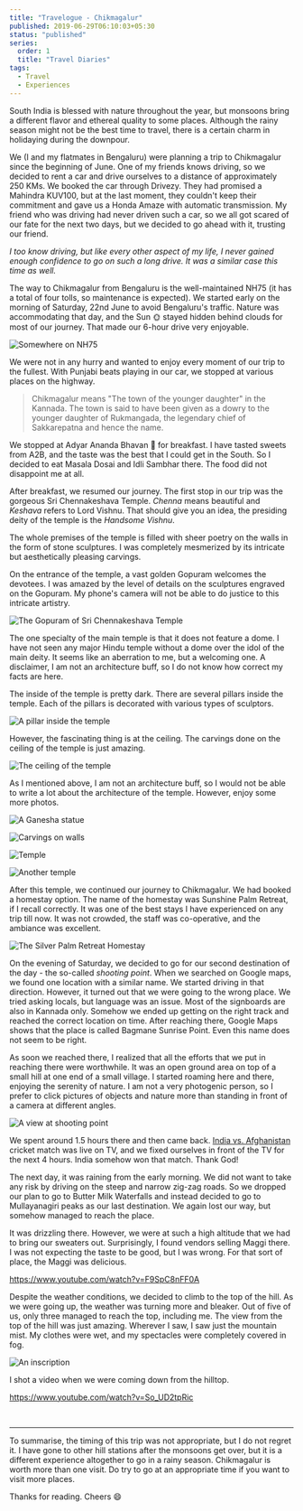 ```yaml
---
title: "Travelogue - Chikmagalur"
published: 2019-06-29T06:10:03+05:30
status: "published"
series:
  order: 1
  title: "Travel Diaries"
tags:
  - Travel
  - Experiences
---
```


South India is blessed with nature throughout the year, but monsoons bring a
different flavor and ethereal quality to some places. Although the rainy season
might not be the best time to travel, there is a certain charm in holidaying
during the downpour.

We (I and my flatmates in Bengaluru) were planning a trip to Chikmagalur since
the beginning of June. One of my friends knows driving, so we decided to rent a
car and drive ourselves to a distance of approximately 250 KMs. We booked the
car through Drivezy. They had promised a Mahindra KUV100, but at the last
moment, they couldn't keep their commitment and gave us a Honda Amaze with
automatic transmission. My friend who was driving had never driven such a car,
so we all got scared of our fate for the next two days, but we decided to go
ahead with it, trusting our friend.

_I too know driving, but like every other aspect of my life, I never gained
enough confidence to go on such a long drive. It was a similar case this time as
well._

The way to Chikmagalur from Bengaluru is the well-maintained NH75 (it has a
total of four tolls, so maintenance is expected). We started early on the
morning of Saturday, 22nd June to avoid Bengaluru's traffic. Nature was
accommodating that day, and the Sun 🌞 stayed hidden behind clouds for most of
our journey. That made our 6-hour drive very enjoyable.

![Somewhere on NH75](/images/posts/travelogue-chikmagalur/bdiyaFI.jpg "Somewhere on NH75")

We were not in any hurry and wanted to enjoy every moment of our trip to the
fullest. With Punjabi beats playing in our car, we stopped at various places on
the highway.

> Chikmagalur means "The town of the younger daughter" in the Kannada. The town
> is said to have been given as a dowry to the younger daughter of Rukmangada,
> the legendary chief of Sakkarepatna and hence the name.

We stopped at Adyar Ananda Bhavan 🏨 for breakfast. I have tasted sweets from
A2B, and the taste was the best that I could get in the South. So I decided to
eat Masala Dosai and Idli Sambhar there. The food did not disappoint me at all.

After breakfast, we resumed our journey. The first stop in our trip was the
gorgeous Sri Chennakeshava Temple. _Chenna_ means beautiful and _Keshava_ refers
to Lord Vishnu. That should give you an idea, the presiding deity of the temple
is the _Handsome Vishnu_.

The whole premises of the temple is filled with sheer poetry on the walls in the
form of stone sculptures. I was completely mesmerized by its intricate but
aesthetically pleasing carvings.

On the entrance of the temple, a vast golden Gopuram welcomes the devotees. I
was amazed by the level of details on the sculptures engraved on the Gopuram. My
phone's camera will not be able to do justice to this intricate artistry.

![The Gopuram of Sri Chennakeshava Temple](/images/posts/travelogue-chikmagalur/V6AAfuv.jpg "The Gopuram of Sri Chennakeshava Temple")

The one specialty of the main temple is that it does not feature a dome. I have
not seen any major Hindu temple without a dome over the idol of the main deity.
It seems like an aberration to me, but a welcoming one. A disclaimer, I am not
an architecture buff, so I do not know how correct my facts are here.

The inside of the temple is pretty dark. There are several pillars inside the
temple. Each of the pillars is decorated with various types of sculptors.

![A pillar inside the temple](/images/posts/travelogue-chikmagalur/jhqoSTE.jpg "A pillar inside the temple")

However, the fascinating thing is at the ceiling. The carvings done on the
ceiling of the temple is just amazing.

![The ceiling of the temple](/images/posts/travelogue-chikmagalur/074g3uO.jpg "The ceiling of the temple")

As I mentioned above, I am not an architecture buff, so I would not be able to
write a lot about the architecture of the temple. However, enjoy some more
photos.

![A Ganesha statue](/images/posts/travelogue-chikmagalur/KknscQQ.jpg "A Ganesha statue")

![Carvings on walls](/images/posts/travelogue-chikmagalur/jb3McxQ.jpg "Carvings on walls")

![Temple](/images/posts/travelogue-chikmagalur/WQGjwur.jpg "Temple")

![Another temple](/images/posts/travelogue-chikmagalur/jUYDuQd.jpg "Another temple")

After this temple, we continued our journey to Chikmagalur. We had booked a
homestay option. The name of the homestay was Sunshine Palm Retreat, if I recall
correctly. It was one of the best stays I have experienced on any trip till now.
It was not crowded, the staff was co-operative, and the ambiance was excellent.

![The Silver Palm Retreat Homestay](/images/posts/travelogue-chikmagalur/JUTwVEN.jpg "The Silver Palm Retreat Homestay")

On the evening of Saturday, we decided to go for our second destination of the
day - the so-called _shooting point_. When we searched on Google maps, we found
one location with a similar name. We started driving in that direction. However,
it turned out that we were going to the wrong place. We tried asking locals, but
language was an issue. Most of the signboards are also in Kannada only. Somehow
we ended up getting on the right track and reached the correct location on time.
After reaching there, Google Maps shows that the place is called Bagmane Sunrise
Point. Even this name does not seem to be right.

As soon we reached there, I realized that all the efforts that we put in
reaching there were worthwhile. It was an open ground area on top of a small
hill at one end of a small village. I started roaming here and there, enjoying
the serenity of nature. I am not a very photogenic person, so I prefer to click
pictures of objects and nature more than standing in front of a camera at
different angles.

![A view at shooting point](/images/posts/travelogue-chikmagalur/c84g6tX.jpg "A view at shooting point")

We spent around 1.5 hours there and then came back.
[India vs. Afghanistan](https://www.cricbuzz.com/live-cricket-scorecard/20264/ind-vs-afg-match-28-icc-cricket-world-cup-2019)
cricket match was live on TV, and we fixed ourselves in front of the TV for the
next 4 hours. India somehow won that match. Thank God!

The next day, it was raining from the early morning. We did not want to take any
risk by driving on the steep and narrow zig-zag roads. So we dropped our plan to
go to Butter Milk Waterfalls and instead decided to go to Mullayanagiri peaks as
our last destination. We again lost our way, but somehow managed to reach the
place.

It was drizzling there. However, we were at such a high altitude that we had to
bring our sweaters out. Surprisingly, I found vendors selling Maggi there. I was
not expecting the taste to be good, but I was wrong. For that sort of place, the
Maggi was delicious.

https://www.youtube.com/watch?v=F9SpC8nFF0A

Despite the weather conditions, we decided to climb to the top of the hill. As
we were going up, the weather was turning more and bleaker. Out of five of us,
only three managed to reach the top, including me. The view from the top of the
hill was just amazing. Wherever I saw, I saw just the mountain mist. My clothes
were wet, and my spectacles were completely covered in fog.

![An inscription](/images/posts/travelogue-chikmagalur/WSP3EE6.jpg "An inscription")

I shot a video when we were coming down from the hilltop.

https://www.youtube.com/watch?v=So_UD2tpRic

<br />

---

To summarise, the timing of this trip was not appropriate, but I do not regret
it. I have gone to other hill stations after the monsoons get over, but it is a
different experience altogether to go in a rainy season. Chikmagalur is worth
more than one visit. Do try to go at an appropriate time if you want to visit
more places.

Thanks for reading. Cheers 😄
